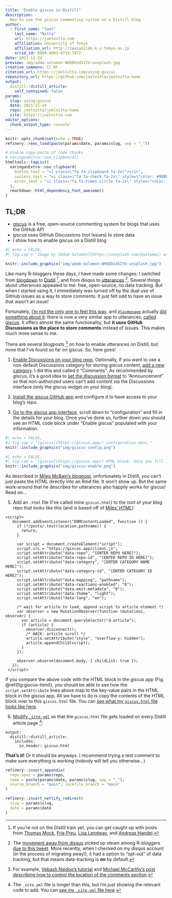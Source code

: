 ```yaml
---
title: "Enable giscus in Distill"
description:
  How to use the giscus commenting system on a Distill blog
author:
  - first_name: "Joel"
    last_name: "Nitta"
    url: https://joelnitta.com
    affiliation: University of Tokyo
    affiliation_url: http://iwasakilab.k.u-tokyo.ac.jp
    orcid_id: 0000-0003-4719-7472
date: 2021-11-24
preview: img/adam-solomon-WHUDOzd5IYU-unsplash.jpg
creative_commons: CC BY
citation_url: https://joelnitta.com/using-giscus 
repository_url: https://github.com/joelnitta/joelnitta-home
output:
  distill::distill_article:
    self_contained: false
params:
  slug: using-giscus
  date: 2021-11-24
  repo: joelnitta/joelnitta-home
  site: https://joelnitta.com
editor_options: 
  chunk_output_type: console
---
```


<!--------------- setup post ----------------->

```r
knitr::opts_chunk$set(echo = TRUE)
refinery::renv_load(paste(params$date, params$slug, sep = "_"))
```

```r
# Enable copy-paste of code chunks
# xaringanExtra::use_clipboard()
htmltools::tagList(
  xaringanExtra::use_clipboard(
    button_text = "<i class=\"fa fa-clipboard fa-2x\"></i>",
    success_text = "<i class=\"fa fa-check fa-2x\" style=\"color: #90BE6D\"></i>",
    error_text = "<i class=\"fa fa-times-circle fa-2x\" style=\"color: #F94144\"></i>"
  ),
  rmarkdown::html_dependency_font_awesome()
)
```

<!--------------- post ----------------->

## TL;DR

- [giscus](https://github.com/giscus/giscus) is a free, open-source commenting system for blogs that uses the GitHub API
- giscus uses GitHub Discussions (not Issues) to store data
- I show how to enable giscus on a Distill blog

```r
#| echo = FALSE,
#| fig.cap = "Image by [Adam Solomon](https://unsplash.com/@solomac) on [unsplash](https://unsplash.com/photos/WHUDOzd5IYU)." 

knitr::include_graphics("img/adam-solomon-WHUDOzd5IYU-unsplash.jpg")
```

Like many R-bloggers these days, I have made some changes: I switched from [blogdown](https://github.com/rstudio/blogdown) to [Distill](https://github.com/rstudio/distill)
^[If you're not on the Distill train yet, you can get caught up with posts from [Thomas Mock](https://themockup.blog/posts/2020-08-01-building-a-blog-with-distill/), [Frie Preu](https://frie.codes/posts/tricks-blogdown-to-distill/), [Lisa Lendway](https://education.rstudio.com/blog/2021/02/distill-it-down/), and [Andreas Handel](https://www.andreashandel.com/posts/distill-github-website/).],
and from disqus to [utterances](https://github.com/utterance/utterances)
^[The [movement away from disqus](https://nanx.me/blog/post/migrating-from-disqus-to-utterances/) picked up steam among R-bloggers [due to this tweet](https://twitter.com/hrbrmstr/status/1135915244532822018). More recently, when I checked on my disqus account (in the process of migrating away!), it had a option to "opt-out" of data tracking, but that means data-tracking is **on** by default.].
Several things about utterances appealed to me: free, open-source, no data tracking. But when I started using it, I immediately was turned off by the dual use of GitHub issues as a way to store comments. It just felt odd to have an issue that wasn't an issue!

Fortunately, [I'm not the only one to feel this way](https://github.com/utterance/utterances/issues/324), and [`@laymonage`](https://laymonage.com/) actually [did something about it](https://laymonage.com/posts/giscus): there is now a very similar app to utterances, [called giscus](https://github.com/giscus/giscus). It offers almost the same functionality, but **it uses GitHub Discussions as the place to store comments** instead of Issues. This makes much more sense to me.

There are several blogposts
^[For example, [Vebash Naidoo's tutorial](https://sciencificity-blog.netlify.app/posts/2021-02-20-enable-utterances-with-distill/) and [Michael McCarthy's post describing how to control the location of the comments section](https://tidytales.ca/posts/2021-06-19_distill/).]
on how to enable utterances on Distill, but none that I've found so far on giscus. So, here goes!

1. [Enable Discussions on your blog repo](https://docs.github.com/en/discussions/quickstart). Optionally, if you want to use a non-default Discussions category for storing giscus content, [add a new category](https://docs.github.com/en/discussions/managing-discussions-for-your-community/managing-categories-for-discussions-in-your-repository). I did this and called it "Comments". As recommended by giscus, it's a good idea to [set the discussion format](https://docs.github.com/en/discussions/managing-discussions-for-your-community/managing-categories-for-discussions-in-your-repository) to "Announcement" so that non-authorized users can't add content via the Discussions interface (only the giscus widget on your blog).

2. [Install the giscus GitHub app](https://github.com/apps/giscus) and configure it to have access to your blog's repo.

3. [Go to the giscus app interface](https://giscus.app/), scroll down to "configuration" and fill in the details for your blog. Once you've done so, further down you should see an HTML code block under "Enable giscus" populated with your information.

```r
#| echo = FALSE,
#| fig.cap = "[giscus](https://giscus.app/) configuration menu." 
knitr::include_graphics("img/giscus-config.png")
```

```r
#| echo = FALSE,
#| fig.cap = "[giscus](https://giscus.app/) HTML block. Once you fill in the fields in the configuration menu, the parts starting with `[ENTER ...]` will get automatically populated." 
knitr::include_graphics("img/giscus-enable.png")
```

As described in [Miles McBain's blogpost](https://milesmcbain.micro.blog/2020/09/04/how-i-got.html), unfortunately in Distill, you can't just paste the HTML directly into an Rmd file. It won't show up. But the same work-around that he describes for utterances also happily works for giscus! Read on...

5. Add an `.html` file (I've called mine `giscus.html`) to the root of your blog repo that looks like this (and is based off of [Miles' HTML](https://milesmcbain.micro.blog/2020/09/04/how-i-got.html)):

```
<script>
   document.addEventListener("DOMContentLoaded", function () {
     if (!/posts/.test(location.pathname)) {
       return;
     }

     var script = document.createElement("script");
     script.src = "https://giscus.app/client.js";
     script.setAttribute("data-repo", "[ENTER REPO HERE]");
     script.setAttribute("data-repo-id", "[ENTER REPO ID HERE]");
     script.setAttribute("data-category", "[ENTER CATEGORY NAME HERE]");
     script.setAttribute("data-category-id", "[ENTER CATEGORY ID HERE]");
     script.setAttribute("data-mapping", "pathname");
     script.setAttribute("data-reactions-enabled", "0");
     script.setAttribute("data-emit-metadata", "0");
     script.setAttribute("data-theme", "light");
     script.setAttribute("data-lang", "en");

     /* wait for article to load, append script to article element */
     var observer = new MutationObserver(function (mutations, observer) {
       var article = document.querySelector("d-article");
       if (article) {
         observer.disconnect();
         /* HACK: article scroll */
         article.setAttribute("style", "overflow-y: hidden");
         article.appendChild(script);
       }
     });

     observer.observe(document.body, { childList: true });
   });
 </script>
```

If you compare the above code with the HTML block in the giscus app (Fig. \@ref(fig:giscus-html)), you should be able to see how the `script.setAttribute` lines above map to the key-value pairs in the HTML block in the giscus app. All we have to do is copy the contents of the HTML block over to this `giscus.html` file. You can [see what my `giscus.html` file looks like here](https://github.com/joelnitta/joelnitta-home/blob/047152c2d1c6cfdeee438b6e23453d4330ece6ef/giscus.html).

6. [Modify `_site.yml`](https://rstudio.github.io/distill/website.html#site-output) so that the `giscus.html` file gets loaded on every Distill article page
^[The `_site.yml` file is longer than this, but I'm just showing the relevant code to add. You can [see my `_site.yml` file here](https://github.com/joelnitta/joelnitta-home/blob/047152c2d1c6cfdeee438b6e23453d4330ece6ef/_site.yml).
]:

```
output: 
  distill::distill_article:
    includes:
      in_header: giscus.html
```

**That's it!** Or it should be anyways. I recommend trying a test comment to make sure everything is working (nobody will tell you otherwise...)

<!--------------- appendices ----------------->

```r
refinery::insert_appendix(
  repo_spec = params$repo, 
  name = paste(params$date, params$slug, sep = "_"),
  source_branch = "main", lockfile_branch = "main"
)
```


<!--------------- miscellanea ----------------->

```r
refinery::insert_netlify_redirect(
  slug = params$slug, 
  date = params$date
)
```
